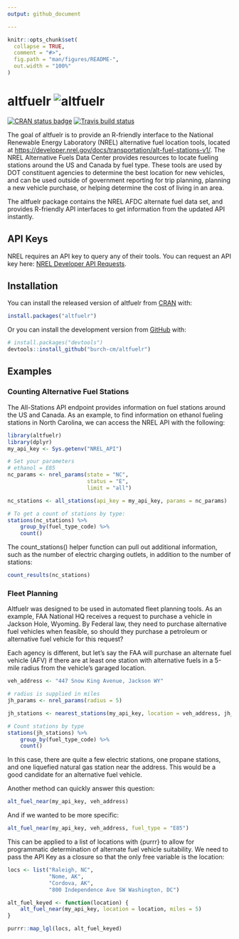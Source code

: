 ```yaml
---
output: github_document

---
```


<!-- README.md is generated from README.Rmd. Please edit that file -->

```r
knitr::opts_chunk$set(
  collapse = TRUE,
  comment = "#>",
  fig.path = "man/figures/README-",
  out.width = "100%"
)
```

# altfuelr   ![altfuelr](figures/imgfile-small.png)
<!-- badges: start -->
[![CRAN status badge](https://www.r-pkg.org/badges/version/altfuelr)](https://cran.r-project.org/package=altfuelr)
[![Travis build status](https://travis-ci.com/burch-cm/altfuelr.svg?branch=main)](https://travis-ci.com/burch-cm/altfuelr)
<!-- badges: end -->

The goal of altfuelr is to provide an R-friendly interface to the National Renewable 
Energy Laboratory (NREL) alternative fuel location tools, located at [https://developer.nrel.gov/docs/transportation/alt-fuel-stations-v1/](https://developer.nrel.gov/docs/transportation/alt-fuel-stations-v1/). The NREL Alternative Fuels 
Data Center provides resources to locate fueling stations around the US and Canada 
by fuel type. These tools are used by DOT constituent agencies to determine the best location for new vehicles, and can be used outside of government reporting for trip planning, planning a new vehicle purchase, or helping determine the cost of living in an area.

The altfuelr package contains the NREL AFDC alternate fuel data set, and provides R-friendly API interfaces to get information from the updated API instantly.

## API Keys  
NREL requires an API key to query any of their tools. You can request an API key here: [NREL Developer API Requests](https://developer.nrel.gov/docs/api-key/).


## Installation  

You can install the released version of altfuelr from [CRAN](https://CRAN.R-project.org) with:

``` r
install.packages("altfuelr")
```

Or you can install the development version from [GitHub](https://github.com/burch-cm/altfuelr) with:

``` r
# install.packages("devtools")
devtools::install_github("burch-cm/altfuelr")
```
## Examples  


### Counting Alternative Fuel Stations  

The All-Stations API endpoint provides information on fuel stations around the US and Canada. As an example, to find information on ethanol fueling stations in North Carolina, we can access the NREL API with the following:

```r
library(altfuelr)
library(dplyr)
my_api_key <- Sys.getenv("NREL_API")

# Set your parameters
# ethanol = E85
nc_params <- nrel_params(state = "NC", 
                         status = "E",
                         limit = "all")

nc_stations <- all_stations(api_key = my_api_key, params = nc_params)

# To get a count of stations by type:
stations(nc_stations) %>%
    group_by(fuel_type_code) %>%
    count()
```
The count_stations() helper function can pull out additional information, such as the number of electric charging outlets, in addition to the number of stations:

```r
count_results(nc_stations)
```


### Fleet Planning  

Altfuelr was designed to be used in automated fleet planning tools. As an example, FAA National HQ receives a request to purchase a vehicle in Jackson Hole, Wyoming. By Federal law, they need to purchase alternative fuel vehicles when feasible, so should they purchase a petroleum or alternative fuel vehicle for this request?

Each agency is different, but let's say the FAA will purchase an alternate fuel vehicle (AFV) if there are at least one station with alternative fuels in a 5-mile radius from the vehicle's garaged location.  

```r
veh_address <- "447 Snow King Avenue, Jackson WY"

# radius is supplied in miles
jh_params <- nrel_params(radius = 5)

jh_stations <- nearest_stations(my_api_key, location = veh_address, jh_params)

# Count stations by type
stations(jh_stations) %>%
    group_by(fuel_type_code) %>%
    count()
```

In this case, there are quite a few electric stations, one propane stations, and one liquefied natural gas station near the address. This would be a good candidate for an alternative fuel vehicle.

Another method can quickly answer this question:
```r
alt_fuel_near(my_api_key, veh_address)
```

And if we wanted to be more specific:
```r
alt_fuel_near(my_api_key, veh_address, fuel_type = "E85")
```

This can be applied to a list of locations with {purrr} to allow for programmatic determination of alternate fuel vehicle suitability. We need to pass the API Key as a closure so that the only free variable is the location:

```r
locs <- list("Raleigh, NC",
             "Nome, AK",
             "Cordova, AK",
             "800 Independence Ave SW Washington, DC")

alt_fuel_keyed <- function(location) {
    alt_fuel_near(my_api_key, location = location, miles = 5)
}

purrr::map_lgl(locs, alt_fuel_keyed)
```
